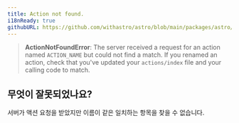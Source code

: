 ```yaml
---
title: Action not found.
i18nReady: true
githubURL: https://github.com/withastro/astro/blob/main/packages/astro/src/core/errors/errors-data.ts
---
```


> **ActionNotFoundError**: The server received a request for an action named `ACTION_NAME` but could not find a match. If you renamed an action, check that you've updated your `actions/index` file and your calling code to match.

## 무엇이 잘못되었나요?
서버가 액션 요청을 받았지만 이름이 같은 일치하는 항목을 찾을 수 없습니다.



